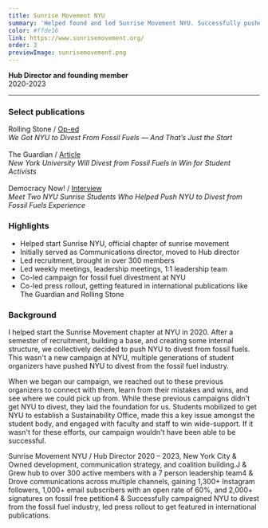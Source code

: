 ```yaml
---
title: Sunrise Movement NYU
summary: 'Helped found and led Sunrise Movement NYU. Successfully pushed NYU to divest their 5+ billion dollar endowment from the fossil fuel industry.'
color: #ffde16
link: https://www.sunrisemovement.org/
order: 3
previewImage: sunrisemovement.png
---
```


**Hub Director and founding member**\
2020-2023

---

### Select publications

Rolling Stone / [Op-ed](https://www.rollingstone.com/culture/culture-commentary/nyu-divest-fossil-fuels-students-1234826380/)\
_We Got NYU to Divest From Fossil Fuels — And That’s Just the Start_\
\
The Guardian / [Article](https://www.theguardian.com/us-news/2023/sep/12/new-york-university-fossil-fuel-divestment)\
_New York University Will Divest from Fossil Fuels in Win for Student Activists_\
\
Democracy Now! / [Interview](https://www.youtube.com/watch?v=d6kDbRy-lXY)\
_Meet Two NYU Sunrise Students Who Helped Push NYU to Divest from Fossil Fuels Experience_

### Highlights

- Helped start Sunrise NYU, official chapter of sunrise movement
- Initially served as Communications director, moved to Hub director
- Led recruitment, brought in over 300 members
- Led weekly meetings, leadership meetings, 1:1 leadership team
- Co-led campaign for fossil fuel divestment at NYU
- Co-led press rollout, getting featured in international publications like The Guardian and Rolling Stone

### Background

I helped start the Sunrise Movement chapter at NYU in 2020. After a semester of recruitment, building a base, and creating some internal structure, we collectively decided to push NYU to divest from fossil fuels. This wasn't a new campaign at NYU, multiple generations of student organizers have pushed NYU to divest from the fossil fuel industry.

When we began our campaign, we reached out to these previous organizers to connect with them, learn from their mistakes and wins, and see where we could pick up from. While these previous campaigns didn't get NYU to divest, they laid the foundation for us. Students mobilized to get NYU to establish a Sustainability Office, made this a key issue amongst the student body, and engaged with faculty and staff to win wide-support. If it wasn't for these efforts, our campaign wouldn't have been able to be successful.

Sunrise Movement NYU / Hub Director 2020 – 2023, New York City
& Owned development, communication strategy, and coalition building.J
& Grew hub to over 300 active members with a 7 person leadership team4
& Drove communications across multiple channels, gaining 1,300+ Instagram followers, 1,000+
email subscribers with an open rate of 60%, and 2,000+ signatures on fossil free petition4
& Successfully campaigned NYU to divest from the fossil fuel industry, led press rollout to get
featured in international publications.
